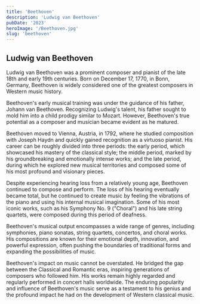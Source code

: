 ```yaml
---
title: 'Beethoven'
description: 'Ludwig van Beethoven'
pubDate: '2023'
heroImage: '/Beethoven.jpg'
slug: 'beethoven'
---
```



## Ludwig van Beethoven

Ludwig van Beethoven was a prominent composer and pianist of the late 18th and early 19th centuries. Born on December 17, 1770, in Bonn, Germany, Beethoven is widely considered one of the greatest composers in Western music history.

Beethoven's early musical training was under the guidance of his father, Johann van Beethoven. Recognizing Ludwig's talent, his father sought to mold him into a child prodigy similar to Mozart. However, Beethoven's true potential as a composer and musician became evident as he matured.

Beethoven moved to Vienna, Austria, in 1792, where he studied composition with Joseph Haydn and quickly gained recognition as a virtuoso pianist. His career can be roughly divided into three periods: the early period, which showcased his mastery of the classical style; the middle period, marked by his groundbreaking and emotionally intense works; and the late period, during which he explored new musical territories and composed some of his most profound and visionary pieces.

Despite experiencing hearing loss from a relatively young age, Beethoven continued to compose and perform. The loss of his hearing eventually became total, but he continued to create music by feeling the vibrations of the piano and using his internal musical imagination. Some of his most iconic works, such as his Symphony No. 9 ("Choral") and his late string quartets, were composed during this period of deafness.

Beethoven's musical output encompasses a wide range of genres, including symphonies, piano sonatas, string quartets, concertos, and choral works. His compositions are known for their emotional depth, innovation, and powerful expression, often pushing the boundaries of traditional forms and expanding the possibilities of music.

Beethoven's impact on music cannot be overstated. He bridged the gap between the Classical and Romantic eras, inspiring generations of composers who followed him. His works remain highly regarded and regularly performed in concert halls worldwide. The enduring popularity and influence of Beethoven's music serve as a testament to his genius and the profound impact he had on the development of Western classical music.